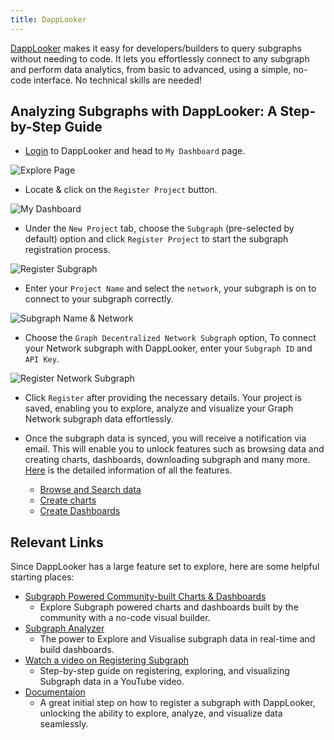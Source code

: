```yaml
---
title: DappLooker
---
```


[DappLooker](https://dapplooker.com/) makes it easy for developers/builders to query subgraphs without needing to code. It lets you effortlessly connect to any subgraph and perform data analytics, from basic to advanced, using a simple, no-code interface. No technical skills are needed!

## Analyzing Subgraphs with DappLooker: A Step-by-Step Guide

- [Login](https://dapplooker.com/user/login) to DappLooker and head to `My Dashboard` page.

![Explore Page](/img/Dicover_page_with_myDashboard_Highlight.jpeg)

- Locate & click on the `Register Project` button.

![My Dashboard](/img/My_dashboard_register_project_highlight.jpeg)

- Under the `New Project` tab, choose the `Subgraph` (pre-selected by default) option and click `Register Project` to start the subgraph registration process.

![Register Subgraph](/img/register_subgraph.jpeg)

- Enter your `Project Name` and select the `network`, your subgraph is on to connect to your subgraph correctly.

![Subgraph Name & Network](/img/project_name_on_regsiter_subgraph.jpeg)

- Choose the `Graph Decentralized Network Subgraph` option, To connect your Network subgraph with DappLooker, enter your `Subgraph ID` and `API Key`.

![Register Network Subgraph](/img/register_network_subgraph.jpeg)

- Click `Register` after providing the necessary details. Your project is saved, enabling you to explore, analyze and visualize your Graph Network subgraph data effortlessly.

- Once the subgraph data is synced, you will receive a notification via email. This will enable you to unlock features such as browsing data and creating charts, dashboards, downloading subgraph and many more. [Here](https://docs.dapplooker.com/analytics) is the detailed information of all the features.
  - [Browse and Search data](https://docs.dapplooker.com/analytics/browse-and-search-data)
  - [Create charts](https://docs.dapplooker.com/analytics/creating-charts)
  - [Create Dashboards](https://docs.dapplooker.com/analytics/dashboards)

## Relevant Links

Since DappLooker has a large feature set to explore, here are some helpful starting places:

- [Subgraph Powered Community-built Charts & Dashboards ](https://dapplooker.com/browse/dashboards?sort=popular&tags=thegraph&pg=1)
  - Explore Subgraph powered charts and dashboards built by the community with a no-code visual builder.
- [Subgraph Analyzer](https://dapplooker.com/subgraph-analyzer)
  - The power to Explore and Visualise subgraph data in real-time and build dashboards.
- [Watch a video on Registering Subgraph](https://youtu.be/X8v9REte5uM?si=SMrFOyX-5bGVmSuT)
  - Step-by-step guide on registering, exploring, and visualizing Subgraph data in a YouTube video.
- [Documentaion](https://docs.dapplooker.com/)
  - A great initial step on how to register a subgraph with DappLooker, unlocking the ability to explore, analyze, and visualize data seamlessly.
